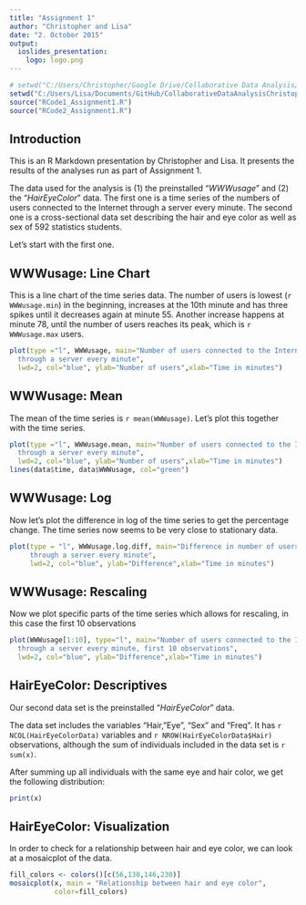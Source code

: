```yaml
---
title: "Assignment 1"
author: "Christopher and Lisa"
date: "2. October 2015"
output: 
  ioslides_presentation:
    logo: logo.png
---
```


```r
# setwd("C:/Users/Christopher/Google Drive/Collaborative Data Analysis/CollaborativeDataAnalysisChristopherAndLisa/Assignment_1/")
setwd("C:/Users/Lisa/Documents/GitHub/CollaborativeDataAnalysisChristopherAndLisa/Assignment_1")
source("RCode1_Assignment1.R")
source("RCode2_Assignment1.R")
```

## Introduction

This is an R Markdown presentation by Christopher and Lisa. It presents the results of the analyses run as part of Assignment 1.

The data used for the analysis is (1) the preinstalled "*WWWusage*" and (2) the "*HairEyeColor*" data. The first one is a time series of the numbers of users connected to the Internet through a server every minute. The second one is a cross-sectional data set describing the hair and eye color as well as sex of 592 statistics students. 

Let's start with the first one.

## WWWusage: Line Chart
This is a line chart of the time series data. The number of users is lowest (`r WWWusage.min`) in the beginning, increases at the 10th minute and has three spikes until it decreases again at minute 55. Another increase happens at minute 78, until the number of users reaches its peak, which is `r WWWusage.max` users.
```r
plot(type ="l", WWWusage, main="Number of users connected to the Internet 
  through a server every minute", 
  lwd=2, col="blue", ylab="Number of users",xlab="Time in minutes")
```

## WWWusage: Mean

The mean of the time series is `r mean(WWWusage)`. Let's plot this together with the time series.

```r
plot(type ="l", WWWusage.mean, main="Number of users connected to the Internet 
  through a server every minute", 
  lwd=2, col="blue", ylab="Number of users",xlab="Time in minutes")
lines(data$time, data$WWWusage, col="green")
```

## WWWusage: Log

Now let's plot the difference in log of the time series to get the percentage change. The time series now seems to be very close to stationary data.

```r
plot(type = "l", WWWusage.log.diff, main="Difference in number of users connected to the Internet 
     through a server every minute", 
     lwd=2, col="blue", ylab="Difference",xlab="Time in minutes")
```

## WWWusage: Rescaling

Now we plot specific parts of the time series which allows for rescaling, in this case the first 10 observations
```r
plot(WWWusage[1:10], type="l", main="Number of users connected to the Internet 
  through a server every minute, first 10 observations", 
  lwd=2, col="blue", ylab="Difference",xlab="Time in minutes")
```

## HairEyeColor: Descriptives
Our second data set is the preinstalled "*HairEyeColor*" data.

The data set includes the variables "Hair, "Eye", "Sex" and "Freq". It has `r NCOL(HairEyeColorData)` variables and `r NROW(HairEyeColorData$Hair)` observations, although the sum of individuals included in the data set is `r sum(x)`.

After summing up all individuals with the same eye and hair color, we get the following distribution:

```r
print(x)
```

## HairEyeColor: Visualization

In order to check for a relationship between hair and eye color, we can look at a mosaicplot of the data.

```r
fill_colors <- colors()[c(56,130,146,230)]
mosaicplot(x, main = "Relationship between hair and eye color", 
           color=fill_colors)
```
